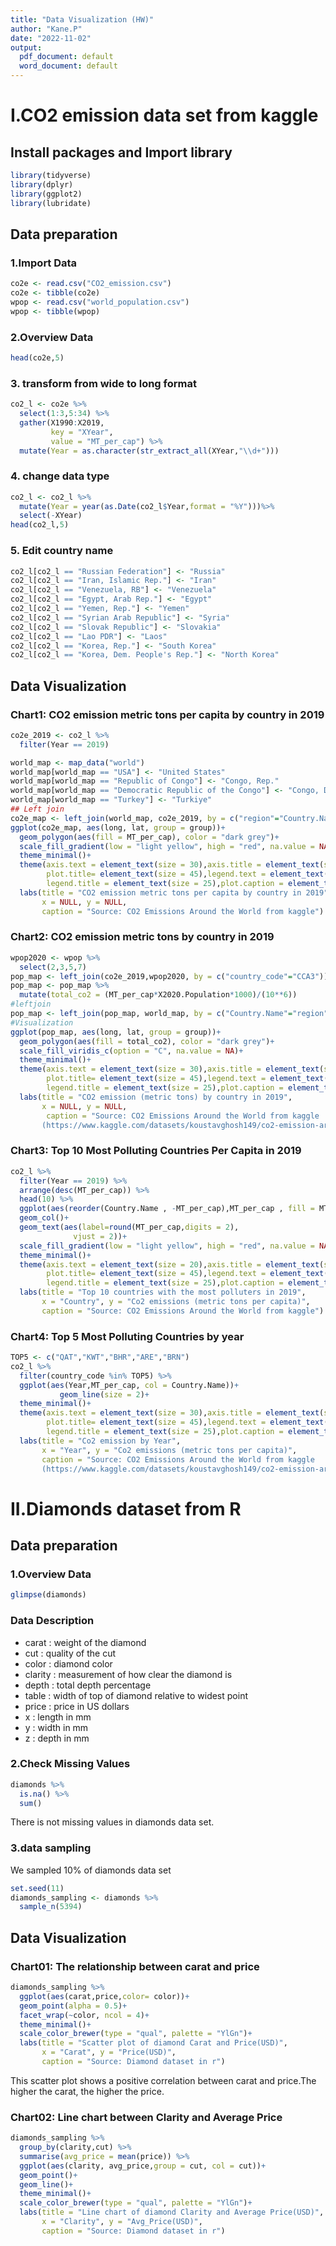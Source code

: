 ```yaml
---
title: "Data Visualization (HW)"
author: "Kane.P"
date: "2022-11-02"
output:
  pdf_document: default
  word_document: default
---
```

# I.CO2 emission data set from kaggle
## Install packages and Import library
```r
library(tidyverse)
library(dplyr)
library(ggplot2)
library(lubridate)
```

## Data preparation
### 1.Import Data

```r
co2e <- read.csv("CO2_emission.csv")
co2e <- tibble(co2e)
wpop <- read.csv("world_population.csv")
wpop <- tibble(wpop)
```

### 2.Overview Data
```r
head(co2e,5)
```

### 3. transform from wide to long format
```r
co2_l <- co2e %>%
  select(1:3,5:34) %>%
  gather(X1990:X2019,
         key = "XYear",
         value = "MT_per_cap") %>%
  mutate(Year = as.character(str_extract_all(XYear,"\\d+")))
```

### 4. change data type
```r
co2_l <- co2_l %>%
  mutate(Year = year(as.Date(co2_l$Year,format = "%Y")))%>%
  select(-XYear)
head(co2_l,5)
```

### 5. Edit country name
```r
co2_l[co2_l == "Russian Federation"] <- "Russia"
co2_l[co2_l == "Iran, Islamic Rep."] <- "Iran"
co2_l[co2_l == "Venezuela, RB"] <- "Venezuela"
co2_l[co2_l == "Egypt, Arab Rep."] <- "Egypt"
co2_l[co2_l == "Yemen, Rep."] <- "Yemen"
co2_l[co2_l == "Syrian Arab Republic"] <- "Syria"
co2_l[co2_l == "Slovak Republic"] <- "Slovakia"
co2_l[co2_l == "Lao PDR"] <- "Laos"
co2_l[co2_l == "Korea, Rep."] <- "South Korea"
co2_l[co2_l == "Korea, Dem. People's Rep."] <- "North Korea"
```

## Data Visualization
### Chart1: CO2 emission metric tons per capita by country in 2019
```r
co2e_2019 <- co2_l %>%
  filter(Year == 2019)
```
```r
world_map <- map_data("world")
world_map[world_map == "USA"] <- "United States"
world_map[world_map == "Republic of Congo"] <- "Congo, Rep."
world_map[world_map == "Democratic Republic of the Congo"] <- "Congo, Dem. Rep."
world_map[world_map == "Turkey"] <- "Turkiye"
## Left join
co2e_map <- left_join(world_map, co2e_2019, by = c("region"="Country.Name"))
ggplot(co2e_map, aes(long, lat, group = group))+
  geom_polygon(aes(fill = MT_per_cap), color = "dark grey")+
  scale_fill_gradient(low = "light yellow", high = "red", na.value = NA)+
  theme_minimal()+
  theme(axis.text = element_text(size = 30),axis.title = element_text(size = 40),
        plot.title= element_text(size = 45),legend.text = element_text(size = 20),
        legend.title = element_text(size = 25),plot.caption = element_text(size = 25))+
  labs(title = "CO2 emission metric tons per capita by country in 2019",
       x = NULL, y = NULL,
       caption = "Source: CO2 Emissions Around the World from kaggle")
```

### Chart2: CO2 emission metric tons by country in 2019
```r
wpop2020 <- wpop %>%
  select(2,3,5,7)
pop_map <- left_join(co2e_2019,wpop2020, by = c("country_code"="CCA3"))
pop_map <- pop_map %>%
  mutate(total_co2 = (MT_per_cap*X2020.Population*1000)/(10**6))
#leftjoin
pop_map <- left_join(pop_map, world_map, by = c("Country.Name"="region"))
#Visualization
ggplot(pop_map, aes(long, lat, group = group))+
  geom_polygon(aes(fill = total_co2), color = "dark grey")+
  scale_fill_viridis_c(option = "C", na.value = NA)+
  theme_minimal()+
  theme(axis.text = element_text(size = 30),axis.title = element_text(size = 40),
        plot.title= element_text(size = 45),legend.text = element_text(size = 20),
        legend.title = element_text(size = 25),plot.caption = element_text(size = 25))+
  labs(title = "CO2 emission (metric tons) by country in 2019",
       x = NULL, y = NULL,
        caption = "Source: CO2 Emissions Around the World from kaggle
       (https://www.kaggle.com/datasets/koustavghosh149/co2-emission-around-the-world)")
```

### Chart3: Top 10 Most Polluting Countries Per Capita in 2019
```r
co2_l %>%
  filter(Year == 2019) %>%
  arrange(desc(MT_per_cap)) %>%
  head(10) %>%
  ggplot(aes(reorder(Country.Name , -MT_per_cap),MT_per_cap , fill = MT_per_cap))+
  geom_col()+
  geom_text(aes(label=round(MT_per_cap,digits = 2),
              vjust = 2))+
  scale_fill_gradient(low = "light yellow", high = "red", na.value = NA)+
  theme_minimal()+
  theme(axis.text = element_text(size = 20),axis.title = element_text(size = 40),
        plot.title= element_text(size = 45),legend.text = element_text(size = 15),
        legend.title = element_text(size = 25),plot.caption = element_text(size = 25))+
  labs(title = "Top 10 countries with the most polluters in 2019",
       x = "Country", y = "Co2 emissions (metric tons per capita)",
       caption = "Source: CO2 Emissions Around the World from kaggle")
```

### Chart4: Top 5 Most Polluting Countries by year
```r
TOP5 <- c("QAT","KWT","BHR","ARE","BRN")
co2_l %>%
  filter(country_code %in% TOP5) %>%
  ggplot(aes(Year,MT_per_cap, col = Country.Name))+
           geom_line(size = 2)+
  theme_minimal()+
  theme(axis.text = element_text(size = 30),axis.title = element_text(size = 40),
        plot.title= element_text(size = 45),legend.text = element_text(size = 25),
        legend.title = element_text(size = 25),plot.caption = element_text(size = 25))+
  labs(title = "Co2 emission by Year",
       x = "Year", y = "Co2 emissions (metric tons per capita)",
       caption = "Source: CO2 Emissions Around the World from kaggle
       (https://www.kaggle.com/datasets/koustavghosh149/co2-emission-around-the-world)")

```

# II.Diamonds dataset from R
## Data preparation
### 1.Overview Data
```r
glimpse(diamonds)
```
### Data Description
+ carat	  : weight of the diamond
+ cut     : quality of the cut
+ color   :	diamond color
+ clarity :	measurement of how clear the diamond is
+ depth	  : total depth percentage
+ table	  : width of top of diamond relative to widest point
+ price	  : price in US dollars
+ x       :	length in mm
+ y	      : width in mm
+ z	      : depth in mm

### 2.Check Missing Values
```r
diamonds %>%
  is.na() %>%
  sum()
```
There is not missing values in diamonds data set.

### 3.data sampling
We sampled 10% of diamonds data set 
```r
set.seed(11)
diamonds_sampling <- diamonds %>%
  sample_n(5394)
```

## Data Visualization
### Chart01: The relationship between carat and price

```r
diamonds_sampling %>%
  ggplot(aes(carat,price,color= color))+
  geom_point(alpha = 0.5)+
  facet_wrap(~color, ncol = 4)+
  theme_minimal()+
  scale_color_brewer(type = "qual", palette = "YlGn")+
  labs(title = "Scatter plot of diamond Carat and Price(USD)",
       x = "Carat", y = "Price(USD)",
       caption = "Source: Diamond dataset in r")
```
This scatter plot shows a positive correlation between carat and price.The higher the carat, the higher the price.

### Chart02: Line chart between Clarity and Average Price
```r
diamonds_sampling %>%
  group_by(clarity,cut) %>%
  summarise(avg_price = mean(price)) %>%
  ggplot(aes(clarity, avg_price,group = cut, col = cut))+
  geom_point()+
  geom_line()+
  theme_minimal()+
  scale_color_brewer(type = "qual", palette = "YlGn")+
  labs(title = "Line chart of diamond Clarity and Average Price(USD)",
       x = "Clarity", y = "Avg_Price(USD)",
       caption = "Source: Diamond dataset in r")
  
```